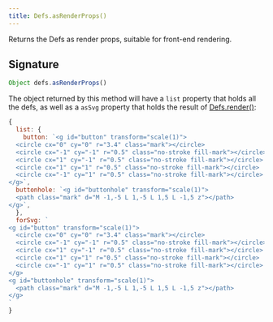 ```yaml
---
title: Defs.asRenderProps()
---
```


Returns the Defs as render props, suitable for front-end rendering.

## Signature

```js
Object defs.asRenderProps()
```

The object returned by this method will have a `list` property that
holds all the defs, as well as a `asSvg` property that holds the result
of [Defs.render()](/reference/api/defs/render):

```js
{
  list: {
    button: `<g id="button" transform="scale(1)">
  <circle cx="0" cy="0" r="3.4" class="mark"></circle>
  <circle cx="-1" cy="-1" r="0.5" class="no-stroke fill-mark"></circle>
  <circle cx="1" cy="-1" r="0.5" class="no-stroke fill-mark"></circle>
  <circle cx="1" cy="1" r="0.5" class="no-stroke fill-mark"></circle>
  <circle cx="-1" cy="1" r="0.5" class="no-stroke fill-mark"></circle>
</g>`,
  buttonhole: `<g id="buttonhole" transform="scale(1)">
  <path class="mark" d="M -1,-5 L 1,-5 L 1,5 L -1,5 z"></path>
</g>`,
  },
  forSvg: `
<g id="button" transform="scale(1)">
  <circle cx="0" cy="0" r="3.4" class="mark"></circle>
  <circle cx="-1" cy="-1" r="0.5" class="no-stroke fill-mark"></circle>
  <circle cx="1" cy="-1" r="0.5" class="no-stroke fill-mark"></circle>
  <circle cx="1" cy="1" r="0.5" class="no-stroke fill-mark"></circle>
  <circle cx="-1" cy="1" r="0.5" class="no-stroke fill-mark"></circle>
</g>
<g id="buttonhole" transform="scale(1)">
  <path class="mark" d="M -1,-5 L 1,-5 L 1,5 L -1,5 z"></path>
</g>
`
}
```
